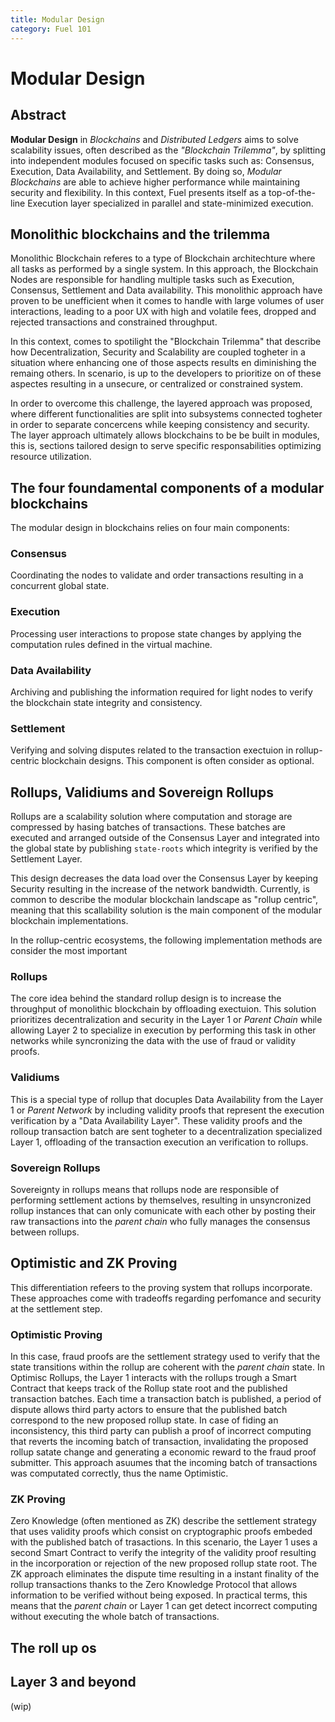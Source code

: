 ---
title: Modular Design
category: Fuel 101
---

# Modular Design

## Abstract

__Modular Design__ in _Blockchains_ and _Distributed Ledgers_ aims to solve scalability issues, often described as the _"Blockchain Trilemma"_, by splitting into independent modules focused on specific tasks such as: Consensus, Execution, Data Availability, and Settlement. By doing so, _Modular Blockchains_ are able to achieve higher performance while maintaining security and flexibility. In this context, Fuel presents itself as a top-of-the-line Execution layer specialized in parallel and state-minimized execution.

## Monolithic blockchains and the trilemma

Monolithic Blockchain referes to a type of Blockchain architechture where all tasks as performed by a single system. In this approach, the Blockchain Nodes are responsible for handling multiple tasks such as Execution, Consensus, Settlement and Data availability. This monolithic approach have proven to be unefficient when it comes to handle with large volumes of user interactions, leading to a poor UX with high and volatile fees, dropped and rejected transactions and constrained throughput.

In this context, comes to spotilight the "Blockchain Trilemma" that describe how Decentralization, Security and Scalability are coupled togheter in a situation where enhancing one of those aspects results en diminishing the remaing others. In scenario, is up to the developers to prioritize on of these aspectes resulting in a unsecure, or centralized or constrained system.

In order to overcome this challenge, the layered approach was proposed, where different functionalities are split into subsystems connected togheter in order to separate concercens while keeping consistency and security. The layer approach ultimately allows blockchains to be be built in modules, this is, sections tailored design to serve specific responsabilities optimizing resource utilization.

## The four foundamental components of a modular blockchains

The modular design in blockchains relies on four main components:

### Consensus

Coordinating the nodes to validate and order transactions resulting in a concurrent global state.

### Execution

Processing user interactions to propose state changes by applying the computation rules defined in the virtual machine.

### Data Availability

Archiving and publishing the information required for light nodes to verify the blockchain state integrity and consistency.

### Settlement

Verifying and solving disputes related to the transaction exectuion in rollup-centric blockchain designs. This component is often consider as optional.

## Rollups, Validiums and Sovereign Rollups

Rollups are a scalability solution where computation and storage are compressed by hasing batches of transactions. These batches are executed and arranged outside of the Consensus Layer and integrated into the global state by publishing `state-roots` which integrity is verified by the Settlement Layer.

This design decreases the data load over the Consensus Layer by keeping Security resulting in the increase of the network bandwidth. Currently, is common to describe the modular blockchain landscape as "rollup centric", meaning that this scallability solution is the main component of the modular blockchain implementations.

In the rollup-centric ecosystems, the following implementation methods are consider the most important

### Rollups

The core idea behind the standard rollup design is to increase the throughput of monolithic blockchain by offloading exectuion. This solution prioritizes decentralization and security in the Layer 1 or _Parent Chain_ while allowing Layer 2 to specialize in execution by performing this task in other networks while syncronizing the data with the use of fraud or validity proofs.

### Validiums

This is a special type of rollup that docuples Data Availability from the Layer 1 or _Parent Network_ by including validity proofs that represent the execution verification by a "Data Availability Layer". These validity proofs and the rolloup transaction batch are sent togheter to a decentralization specialized Layer 1, offloading of the transaction execution an verification to rollups.

### Sovereign Rollups

Sovereignty in rollups means that rollups node are responsible of performing settlement actions by themselves, resulting in unsyncronized rollup instances that can only comunicate with each other by posting their raw transactions into the _parent chain_ who fully manages the consensus between rollups.

## Optimistic and ZK Proving

This differentiation refeers to the proving system that rollups incorporate. These approaches come with tradeoffs regarding perfomance and security at the settlement step.

### Optimistic Proving

In this case, fraud proofs are the settlement strategy used to verify that the state transitions within the rollup are coherent with the _parent chain_ state. In Optimisc Rollups, the Layer 1 interacts with the rollups trough a Smart Contract that keeps track of the Rollup state root and the published transaction batches. Each time a transaction batch is published, a period of dispute allows third party actors to ensure that the published batch correspond to the new proposed rollup state. In case of fiding an inconsistency, this third party can publish a proof of incorrect computing that reverts the incoming batch of transaction, invalidating the proposed rollup satate change and generating a economic reward to the fraud proof submitter. This approach asuumes that the incoming batch of transactions was computated correctly, thus the name Optimistic.

### ZK Proving

Zero Knowledge (often mentioned as ZK) describe the settlement strategy that uses validity proofs which consist on cryptographic proofs embeded with the published batch of trasactions. In this scenario, the Layer 1 uses a second Smart Contract to verify the integrity of the validity proof resulting in the incorporation or rejection of the new proposed rollup state root. The ZK approach eliminates the dispute time resulting in a instant finality of the rollup transactions thanks to the Zero Knowledge Protocol that allows information to be verified without being exposed. In practical terms, this means that the _parent chain_ or Layer 1 can get detect incorrect computing without executing the whole batch of transactions.

## The roll up os

## Layer 3 and beyond

(wip)
